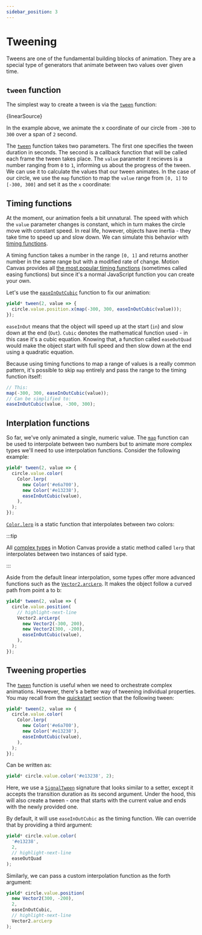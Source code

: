 ```yaml
---
sidebar_position: 3
---
```



# Tweening

Tweens are one of the fundamental building blocks of animation.
They are a special type of generators that animate between two values
over given time.

## `tween` function

The simplest way to create a tween is via the
[`tween`](/api/core/tweening#tween) function:

<CodeBlock language="tsx">{linearSource}</CodeBlock>

In the example above, we animate the x coordinate of our circle
from `-300` to `300` over a span of `2` second.

The [`tween`](/api/core/tweening#tween) function takes two parameters.
The first one specifies the tween duration in seconds. The second is
a callback function that will be called each frame the tween takes
place. The `value` parameter it recieves is a number ranging from `0`
to `1`, informing us about the progress of the tween. We can use it to
calculate the values that our tween animates. In the case of our circle,
we use the `map` function to map the `value` range from `[0, 1]` to
`[-300, 300]` and set it as the `x` coordinate:

<AnimationPlayer small name="tweening-linear" />

## Timing functions

At the moment, our animation feels a bit unnatural. The speed with which
the `value` parameter changes is constant, which in turn makes the circle
move with constant speed. In real life, however, objects have inertia -
they take time to speed up and slow down. We can simulate this behavior
with [timing functions](/api/core/tweening).

A timing function takes a number in the range `[0, 1]` and returns another
number in the same range but with a modified rate of change.
Motion Canvas provides all
[the most popular timing functions](https://easings.net/) (sometimes called
easing functions) but since it's a normal JavaScript function you can create
your own.

Let's use the [`easeInOutCubic`](/api/core/tweening#easeInOutCubic) function
to fix our animation:

```ts
yield* tween(2, value => {
  circle.value.position.x(map(-300, 300, easeInOutCubic(value)));
});
```

<AnimationPlayer small name="tweening-cubic" />

`easeInOut` means that the object will speed up at the start (`in`) and slow
down at the end (`Out`). `Cubic` denotes the mathematical function used -
in this case it's a cubic equation. Knowing that, a function called
`easeOutQuad` would make the object start with full speed and then slow down
at the end using a quadratic equation.

Because using timing functions to map a range of values is a really common
pattern, it's possible to skip `map` entirely and pass the range to the
timing function itself:

```ts
// This:
map(-300, 300, easeInOutCubic(value));
// Can be simplified to:
easeInOutCubic(value, -300, 300);
```

## Interplation functions

So far, we've only animated a single, numeric value.
The [`map`](/api/core/tweening#map) function can be used to interpolate between
two numbers but to animate more complex types we'll need to use interpolation
functions. Consider the following example:

```ts
yield* tween(2, value => {
  circle.value.color(
    Color.lerp(
      new Color('#e6a700'),
      new Color('#e13238'),
      easeInOutCubic(value),
    ),
  );
});
```

[`Color.lerp`](/api/core/types/Color#lerp) is a static function that
interpolates between two colors:

<AnimationPlayer small name="tweening-color" />

:::tip

All [complex types](/api/core/types) in Motion Canvas provide a static method
called `lerp` that interpolates between two instances of said type.

:::

Aside from the default linear interpolation, some types offer more advanced
functions such as the [`Vector2.arcLerp`](/api/core/types/Vector2#arcLerp).
It makes the object follow a curved path from point a to b:

```ts
yield* tween(2, value => {
  circle.value.position(
    // highlight-next-line
    Vector2.arcLerp(
      new Vector2(-300, 200),
      new Vector2(300, -200),
      easeInOutCubic(value),
    ),
  );
});
```

<AnimationPlayer small name="tweening-vector" />

## Tweening properties

The [`tween`](/api/core/tweening#tween) function is useful when we need to
orchestrate complex animations. However, there's a better way of tweening
individual properties. You may recall from the
[quickstart](/guides/getting-started/quickstart) section that the following
tween:

```ts
yield* tween(2, value => {
  circle.value.color(
    Color.lerp(
      new Color('#e6a700'),
      new Color('#e13238'),
      easeInOutCubic(value),
    ),
  );
});
```

Can be written as:

```ts
yield* circle.value.color('#e13238', 2);
```

Here, we use a [`SignalTween`](/api/core/utils/SignalTween) signature that
looks similar to a setter, except it accepts the transition duration as its
second argument. Under the hood, this will also create a tween - one that
starts with the current value and ends with the newly provided one.

By default, it will use `easeInOutCubic` as the timing function.
We can override that by providing a third argument:

```ts
yield* circle.value.color(
  '#e13238',
  2,
  // highlight-next-line
  easeOutQuad
);
```

Similarly, we can pass a custom interpolation function as the forth argument:

```ts
yield* circle.value.position(
  new Vector2(300, -200),
  2,
  easeInOutCubic,
  // highlight-next-line
  Vector2.arcLerp
);
```